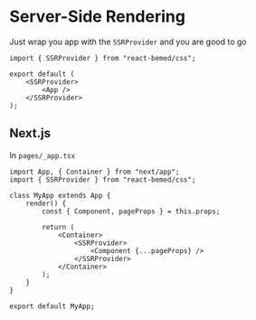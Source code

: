 # Server-Side Rendering

Just wrap you app with the `SSRProvider` and you are good to go

```tsx
import { SSRProvider } from "react-bemed/css";

export default (
    <SSRProvider>
        <App />
    </SSRProvider>
);
```

## Next.js

In `pages/_app.tsx`

```tsx{10,10}{12,12}
import App, { Container } from "next/app";
import { SSRProvider } from "react-bemed/css";

class MyApp extends App {
    render() {
        const { Component, pageProps } = this.props;

        return (
            <Container>
                <SSRProvider>
                    <Component {...pageProps} />
                </SSRProvider>
            </Container>
        );
    }
}

export default MyApp;
```
